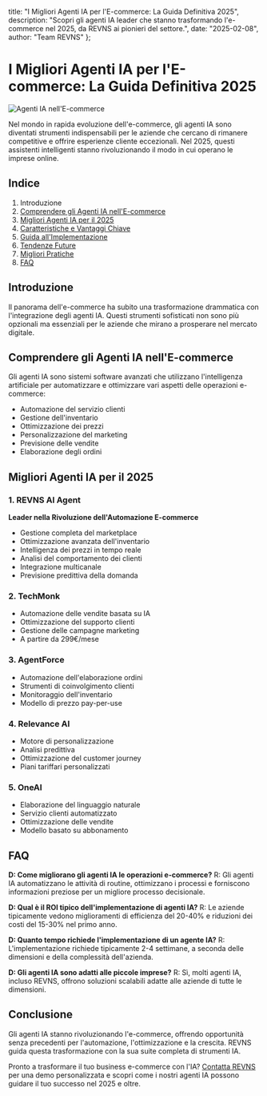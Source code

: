   title: "I Migliori Agenti IA per l'E-commerce: La Guida Definitiva 2025",
  description: "Scopri gli agenti IA leader che stanno trasformando l'e-commerce nel 2025, da REVNS ai pionieri del settore.",
  date: "2025-02-08",
  author: "Team REVNS"
};

# I Migliori Agenti IA per l'E-commerce: La Guida Definitiva 2025

![Agenti IA nell'E-commerce](/images/blog/ai-agents-ecommerce.jpeg)

Nel mondo in rapida evoluzione dell'e-commerce, gli agenti IA sono diventati strumenti indispensabili per le aziende che cercano di rimanere competitive e offrire esperienze cliente eccezionali. Nel 2025, questi assistenti intelligenti stanno rivoluzionando il modo in cui operano le imprese online.

## Indice

1. Introduzione
2. [Comprendere gli Agenti IA nell'E-commerce](#comprendere-agenti-ia)
3. [Migliori Agenti IA per il 2025](#migliori-agenti)
4. [Caratteristiche e Vantaggi Chiave](#caratteristiche-vantaggi)
5. [Guida all'Implementazione](#guida-implementazione)
6. [Tendenze Future](#tendenze-future)
7. [Migliori Pratiche](#migliori-pratiche)
8. [FAQ](#faq)

## Introduzione

Il panorama dell'e-commerce ha subito una trasformazione drammatica con l'integrazione degli agenti IA. Questi strumenti sofisticati non sono più opzionali ma essenziali per le aziende che mirano a prosperare nel mercato digitale.

## Comprendere gli Agenti IA nell'E-commerce

Gli agenti IA sono sistemi software avanzati che utilizzano l'intelligenza artificiale per automatizzare e ottimizzare vari aspetti delle operazioni e-commerce:

- Automazione del servizio clienti
- Gestione dell'inventario
- Ottimizzazione dei prezzi
- Personalizzazione del marketing
- Previsione delle vendite
- Elaborazione degli ordini

## Migliori Agenti IA per il 2025

### 1. REVNS AI Agent
**Leader nella Rivoluzione dell'Automazione E-commerce**
- Gestione completa del marketplace
- Ottimizzazione avanzata dell'inventario
- Intelligenza dei prezzi in tempo reale
- Analisi del comportamento dei clienti
- Integrazione multicanale
- Previsione predittiva della domanda

### 2. TechMonk
- Automazione delle vendite basata su IA
- Ottimizzazione del supporto clienti
- Gestione delle campagne marketing
- A partire da 299€/mese

### 3. AgentForce
- Automazione dell'elaborazione ordini
- Strumenti di coinvolgimento clienti
- Monitoraggio dell'inventario
- Modello di prezzo pay-per-use

### 4. Relevance AI
- Motore di personalizzazione
- Analisi predittiva
- Ottimizzazione del customer journey
- Piani tariffari personalizzati

### 5. OneAI
- Elaborazione del linguaggio naturale
- Servizio clienti automatizzato
- Ottimizzazione delle vendite
- Modello basato su abbonamento

## FAQ

**D: Come migliorano gli agenti IA le operazioni e-commerce?**
R: Gli agenti IA automatizzano le attività di routine, ottimizzano i processi e forniscono informazioni preziose per un migliore processo decisionale.

**D: Qual è il ROI tipico dell'implementazione di agenti IA?**
R: Le aziende tipicamente vedono miglioramenti di efficienza del 20-40% e riduzioni dei costi del 15-30% nel primo anno.

**D: Quanto tempo richiede l'implementazione di un agente IA?**
R: L'implementazione richiede tipicamente 2-4 settimane, a seconda delle dimensioni e della complessità dell'azienda.

**D: Gli agenti IA sono adatti alle piccole imprese?**
R: Sì, molti agenti IA, incluso REVNS, offrono soluzioni scalabili adatte alle aziende di tutte le dimensioni.

## Conclusione

Gli agenti IA stanno rivoluzionando l'e-commerce, offrendo opportunità senza precedenti per l'automazione, l'ottimizzazione e la crescita. REVNS guida questa trasformazione con la sua suite completa di strumenti IA.

Pronto a trasformare il tuo business e-commerce con l'IA? [Contatta REVNS](https://www.revns.com/contact) per una demo personalizzata e scopri come i nostri agenti IA possono guidare il tuo successo nel 2025 e oltre. 